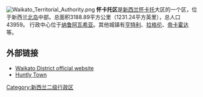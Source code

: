 [[File:Waikato_Territorial_Authority.png|right]]
'''怀卡托区'''是[[新西兰|新西兰]][[怀卡托|怀卡托]]大区的一个区，位于新西兰[[北岛|北岛]]中部。总面积3188.89平方公里（1231.24平方英里），总人口43959。 行政中心位于[[纳鲁阿瓦希亚|纳鲁阿瓦希亚]]。其他城镇有[[亨特利|亨特利]]、[[拉格伦|拉格伦]]、[[帝卡霍达|帝卡霍达]]等。

== 外部链接 ==
* [http://www.waikatodistrict.govt.nz/ Waikato District official website] {{Wayback|url=http://www.waikatodistrict.govt.nz/ |date=20210206172824 }}
* [https://web.archive.org/web/20091214075331/http://www.huntly.net.nz/ Huntly Town]

[[Category:新西兰二级行政区|Category:新西兰二级行政区]]